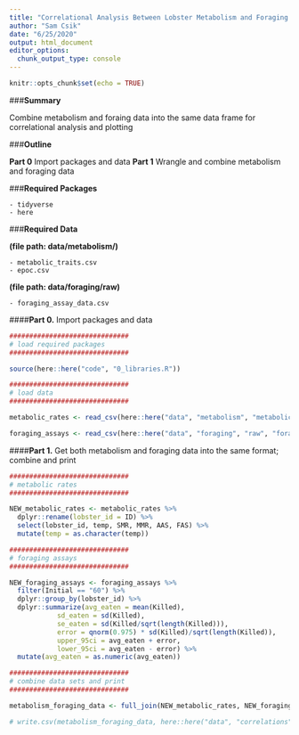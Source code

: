 ```yaml
---
title: "Correlational Analysis Between Lobster Metabolism and Foraging - Data Processing"
author: "Sam Csik"
date: "6/25/2020"
output: html_document
editor_options: 
  chunk_output_type: console
---
```


```r
knitr::opts_chunk$set(echo = TRUE)
```

###**Summary**

Combine metabolism and foraing data into the same data frame for correlational analysis and plotting

###**Outline**

**Part 0** Import packages and data
**Part 1** Wrangle and combine metabolism and foraging data

###**Required Packages**

    - tidyverse
    - here
    
###**Required Data**

**(file path: data/metabolism/)**

    - metabolic_traits.csv
    - epoc.csv

**(file path: data/foraging/raw)**

    - foraging_assay_data.csv
    
####**Part 0.** Import packages and data
```r
##############################
# load required packages
##############################

source(here::here("code", "0_libraries.R"))

##############################
# load data
##############################

metabolic_rates <- read_csv(here::here("data", "metabolism", "metabolic_traits.csv"))

foraging_assays <- read_csv(here::here("data", "foraging", "raw", "foraging_assay_data.csv")) 
```

####**Part 1.** Get both metabolism and foraging data into the same format; combine and print
```r
##############################
# metabolic rates
##############################

NEW_metabolic_rates <- metabolic_rates %>% 
  dplyr::rename(lobster_id = ID) %>% 
  select(lobster_id, temp, SMR, MMR, AAS, FAS) %>% 
  mutate(temp = as.character(temp)) 

##############################
# foraging assays
##############################

NEW_foraging_assays <- foraging_assays %>% 
  filter(Initial == "60") %>% 
  dplyr::group_by(lobster_id) %>% 
  dplyr::summarize(avg_eaten = mean(Killed),
            sd_eaten = sd(Killed),
            se_eaten = sd(Killed/sqrt(length(Killed))),
            error = qnorm(0.975) * sd(Killed)/sqrt(length(Killed)),
            upper_95ci = avg_eaten + error,
            lower_95ci = avg_eaten - error) %>% 
  mutate(avg_eaten = as.numeric(avg_eaten))

##############################
# combine data sets and print
##############################

metabolism_foraging_data <- full_join(NEW_metabolic_rates, NEW_foraging_assays)

# write.csv(metabolism_foraging_data, here::here("data", "correlations", "outputs", "metabolism_foraging_data.csv"), row.names = FALSE)
```